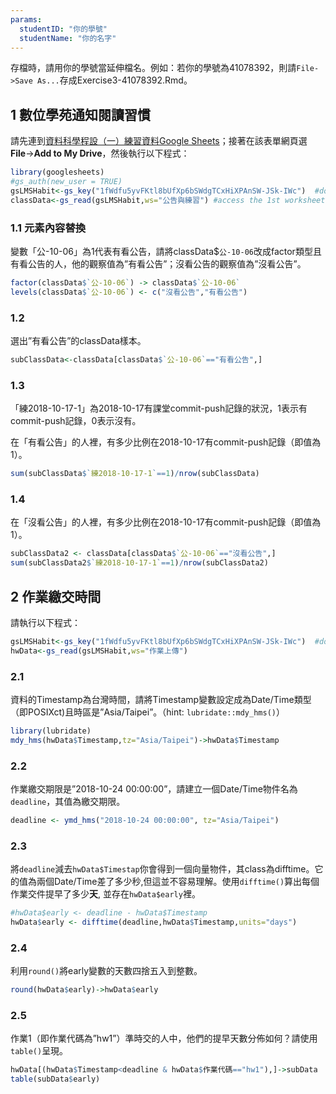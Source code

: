 ```yaml
---
params:
  studentID: "你的學號"
  studentName: "你的名字"
---
```

存檔時，請用你的學號當延伸檔名。例如：若你的學號為41078392，則請`File->Save As...`存成Exercise3-41078392.Rmd。

## 1 數位學苑通知閱讀習慣
請先連到[資料科學程設（一）練習資料Google Sheets](https://docs.google.com/spreadsheets/d/1fWdfu5yvFKtl8bUfXp6bSWdgTCxHiXPAnSW-JSk-IWc/edit#gid=2059291896)；接著在該表單網頁選**File**->**Add to My Drive**，然後執行以下程式：

```r
library(googlesheets)
#gs_auth(new_user = TRUE)
gsLMSHabit<-gs_key("1fWdfu5yvFKtl8bUfXp6bSWdgTCxHiXPAnSW-JSk-IWc")  #download sheet information as an object
classData<-gs_read(gsLMSHabit,ws="公告與練習") #access the 1st worksheet
```

### 1.1 元素內容替換
變數「公-10-06」為1代表有看公告，請將classData$`公-10-06`改成factor類型且有看公告的人，他的觀察值為"有看公告"；沒看公告的觀察值為"沒看公告"。

```r
factor(classData$`公-10-06`) -> classData$`公-10-06`
levels(classData$`公-10-06`) <- c("沒看公告","有看公告")
```

### 1.2 
選出"有看公告"的classData樣本。

```r
subClassData<-classData[classData$`公-10-06`=="有看公告",]
```

### 1.3
「練2018-10-17-1」為2018-10-17有課堂commit-push記錄的狀況，1表示有commit-push記錄，0表示沒有。

在「有看公告」的人裡，有多少比例在2018-10-17有commit-push記錄（即值為1）。

```r
sum(subClassData$`練2018-10-17-1`==1)/nrow(subClassData)
```

### 1.4
在「沒看公告」的人裡，有多少比例在2018-10-17有commit-push記錄（即值為1）。

```r
subClassData2 <- classData[classData$`公-10-06`=="沒看公告",]
sum(subClassData2$`練2018-10-17-1`==1)/nrow(subClassData2)
```

## 2 作業繳交時間

請執行以下程式： 
```r
gsLMSHabit<-gs_key("1fWdfu5yvFKtl8bUfXp6bSWdgTCxHiXPAnSW-JSk-IWc")  #download sheet information as an object
hwData<-gs_read(gsLMSHabit,ws="作業上傳") 
```


### 2.1
資料的Timestamp為台灣時間，請將Timestamp變數設定成為Date/Time類型（即POSIXct)且時區是"Asia/Taipei"。（hint: `lubridate::mdy_hms()`）
```r
library(lubridate)
mdy_hms(hwData$Timestamp,tz="Asia/Taipei")->hwData$Timestamp
```

### 2.2
作業繳交期限是"2018-10-24 00:00:00"，請建立一個Date/Time物件名為`deadline`，其值為繳交期限。

```r
deadline <- ymd_hms("2018-10-24 00:00:00", tz="Asia/Taipei")
```

### 2.3
將`deadline`減去`hwData$Timestap`你會得到一個向量物件，其class為difftime。它的值為兩個Date/Time差了多少秒,但這並不容易理解。使用`difftime()`算出每個作業交件提早了多少**天**, 並存在`hwData$early`裡。

```r
#hwData$early <- deadline - hwData$Timestamp
hwData$early <- difftime(deadline,hwData$Timestamp,units="days")
```

### 2.4
利用`round()`將early變數的天數四捨五入到整數。

```r
round(hwData$early)->hwData$early
```

### 2.5
作業1（即作業代碼為"hw1"）準時交的人中，他們的提早天數分佈如何？請使用`table()`呈現。

```r
hwData[(hwData$Timestamp<deadline & hwData$作業代碼=="hw1"),]->subData
table(subData$early)
```

